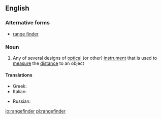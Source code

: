 ==English==

===Alternative forms===
* [[range finder]]

===Noun===
{{wikipedia}}
{{en-noun}}

# Any of several designs of [[optical]] (or other) [[instrument]] that is used to [[measure]] the [[distance]] to an object

====Translations====
{{trans-top|rangefinder}}
* Greek: {{t+|el|τηλέμετρο|n|tr=tilémetro}}
* Italian: {{t|it|telemetro|m}}
{{trans-mid}}
* Russian: {{t+|ru|дальноме́р|m}}
{{trans-bottom}}

[[io:rangefinder]]
[[pl:rangefinder]]